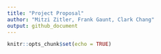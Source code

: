 ```yaml
---
title: "Project Proposal"
author: "Mitzi Zitler, Frank Gaunt, Clark Chang"
output: github_document
---
```


```r
knitr::opts_chunk$set(echo = TRUE)
```
